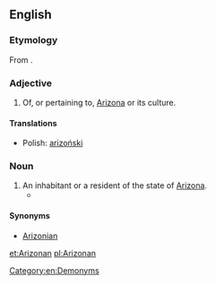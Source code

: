 ==English==

===Etymology===
From {{suffix|Arizona|an|alt1=Arizon(a)}}.

===Adjective===
{{en-adj|-}}

# Of, or pertaining to, [[Arizona]] or its culture.

====Translations====
{{trans-top|of, or pertaining to, Arizona}}
* Polish: [[arizoński]] {{m}}
{{trans-mid}}
{{trans-bottom}}

===Noun===
{{en-noun}}

# An inhabitant or a resident of the state of [[Arizona]].
#*{{quote-news |year=2009 |date=May 21 |author=Stephen Des Georges |title=Oral history class preserves history, promotes community |work=[[w:Arizona State University|Arizona State University]] |url=http://asunews.asu.edu/node/8453
|passage=There is a great value and even a life lesson in the story of a native '''Arizonan'''.}}

====Synonyms====
* [[Arizonian]]

[[Category:en:Demonyms]]

[[et:Arizonan]]
[[pl:Arizonan]]